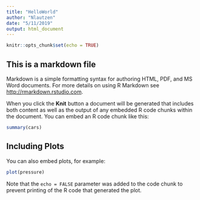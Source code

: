 ```yaml
---
title: "HelloWorld"
author: "Nlautzen"
date: "5/11/2019"
output: html_document
---
```


```r
knitr::opts_chunk$set(echo = TRUE)
```

## This is a markdown file

Markdown is a simple formatting syntax for authoring HTML, PDF, and MS Word documents. For more details on using R Markdown see <http://rmarkdown.rstudio.com>.

When you click the **Knit** button a document will be generated that includes both content as well as the output of any embedded R code chunks within the document. You can embed an R code chunk like this:

```r
summary(cars)
```

## Including Plots

You can also embed plots, for example:

```r
plot(pressure)
```

Note that the `echo = FALSE` parameter was added to the code chunk to prevent printing of the R code that generated the plot.
